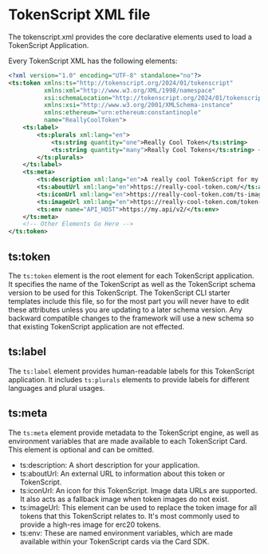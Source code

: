 # TokenScript XML file

The tokenscript.xml provides the core declarative elements used to load a TokenScript Application.

Every TokenScript XML has the following elements:
```xml
<?xml version="1.0" encoding="UTF-8" standalone="no"?>
<ts:token xmlns:ts="http://tokenscript.org/2024/01/tokenscript"
		  xmlns:xml="http://www.w3.org/XML/1998/namespace"
		  xsi:schemaLocation="http://tokenscript.org/2024/01/tokenscript https://www.tokenscript.org/schemas/2024-01/tokenscript.xsd"
		  xmlns:xsi="http://www.w3.org/2001/XMLSchema-instance"
		  xmlns:ethereum="urn:ethereum:constantinople"
		  name="ReallyCoolToken">
	<ts:label>
		<ts:plurals xml:lang="en">
			<ts:string quantity="one">Really Cool Token</ts:string>
			<ts:string quantity="many">Really Cool Tokens</ts:string> <!-- Specifying plurals is optional -->
		</ts:plurals>
	</ts:label>
	<ts:meta>
		<ts:description xml:lang="en">A really cool TokenScript for my NFTs</ts:description>
		<ts:aboutUrl xml:lang="en">https://really-cool-token.com/</ts:aboutUrl>
		<ts:iconUrl xml:lang="en">https://really-cool-token.com/ts-image.png</ts:iconUrl>
		<ts:imageUrl xml:lang="en">https://really-cool-token.com/token-image.png</ts:iconUrl>
		<ts:env name="API_HOST">https://my.api/v2/</ts:env>
	</ts:meta>
	<!-- Other Elements Go Here -->
</ts:token>
```

## ts:token

The `ts:token` element is the root element for each TokenScript application.
It specifies the name of the TokenScript as well as the TokenScript schema version to be used for this TokenScript.
The TokenScript CLI starter templates include this file, so for the most part you will never have to edit these attributes unless you are updating to a later schema version.
Any backward compatible changes to the framework will use a new schema so that existing TokenScript application are not effected.

## ts:label

The `ts:label` element provides human-readable labels for this TokenScript application.
It includes `ts:plurals` elements to provide labels for different languages and plural usages.

## ts:meta

The `ts:meta` element provide metadata to the TokenScript engine, as well as environment variables that are made available to each TokenScript Card.
This element is optional and can be omitted.

- ts:description: A short description for your application.
- ts:aboutUrl: An external URL to information about this token or TokenScript.
- ts:iconUrl: An icon for this TokenScript. Image data URLs are supported. It also acts as a fallback image when token images do not exist.
- ts:imageUrl: This element can be used to replace the token image for all tokens that this TokenScript relates to. It's most commonly used to provide a high-res image for erc20 tokens.
- ts:env: These are named environment variables, which are made available within your TokenScript cards via the Card SDK.